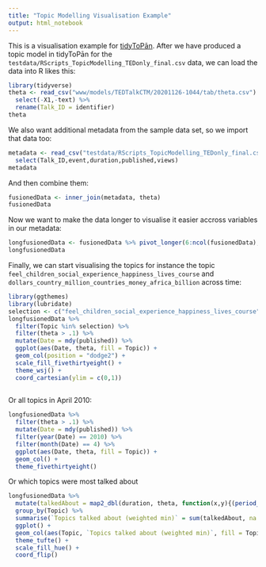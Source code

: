 ```yaml
---
title: "Topic Modelling Visualisation Example"
output: html_notebook
---
```


This is a visualisation example for [tidyToPān](https://doi.org/10.5281/zenodo.3605354). After we have produced a topic model in tidyToPān for the `testdata/RScripts_TopicModelling_TEDonly_final.csv` data, we can load the data into R likes this:

```r
library(tidyverse)
theta <- read_csv("www/models/TEDTalkCTM/20201126-1044/tab/theta.csv") %>%
  select(-X1,-text) %>%
  rename(Talk_ID = identifier)
theta
```

We also want additional metadata from the sample data set, so we import that data too:

```r
metadata <- read_csv("testdata/RScripts_TopicModelling_TEDonly_final.csv") %>%
  select(Talk_ID,event,duration,published,views) 
metadata
```

And then combine them:

```r
fusionedData <- inner_join(metadata, theta)
fusionedData
```

Now we want to make the data longer to visualise it easier accross variables in our metadata:

```r
longfusionedData <- fusionedData %>% pivot_longer(6:ncol(fusionedData), names_to = "Topic", values_to = "theta")
longfusionedData
```
Finally, we can start visualising the topics for instance the topic `feel_children_social_experience_happiness_lives_course` and `dollars_country_million_countries_money_africa_billion` across time:

```r
library(ggthemes)
library(lubridate)
selection <- c("feel_children_social_experience_happiness_lives_course","dollars_country_million_countries_money_africa_billion")
longfusionedData %>%
  filter(Topic %in% selection) %>%
  filter(theta > .1) %>%
  mutate(Date = mdy(published)) %>%
  ggplot(aes(Date, theta, fill = Topic)) +
  geom_col(position = "dodge2") +
  scale_fill_fivethirtyeight() +
  theme_wsj() +
  coord_cartesian(ylim = c(0,1))
  
```

Or all topics in April 2010:
```r
longfusionedData %>%
  filter(theta > .1) %>%
  mutate(Date = mdy(published)) %>%
  filter(year(Date) == 2010) %>%
  filter(month(Date) == 4) %>%
  ggplot(aes(Date, theta, fill = Topic)) +
  geom_col() +
  theme_fivethirtyeight()
```


Or which topics were most talked about
```r
longfusionedData %>%
  mutate(talkedAbout = map2_dbl(duration, theta, function(x,y){(period_to_seconds(hms(x)) * y) / 60})) %>%
  group_by(Topic) %>%
  summarise(`Topics talked about (weighted min)` = sum(talkedAbout, na.rm = T)) %>%
  ggplot() +
  geom_col(aes(Topic, `Topics talked about (weighted min)`, fill = Topic), show.legend = F) +
  theme_tufte() +
  scale_fill_hue() +
  coord_flip()
```
